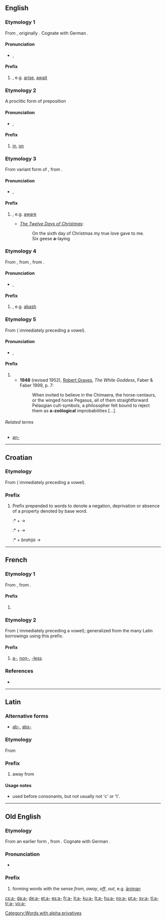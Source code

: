 {{also|Appendix:Variations of "a"}}
==English==

===Etymology 1===
From {{etyl|ang}} {{term|a-|ā-|lang=ang}}, originally {{term|ar-|lang=ang}}. Cognate with German {{term|er-|lang=de}}.

====Pronunciation====
* {{IPA|/ə/}}, {{SAMPA|/@/}}

====Prefix====
{{infl|en|prefix}}  {{no longer productive}}

# {{non-gloss definition|forming verbs with the sense ''away'', ''from'', ''out''}}, e.g. [[arise]], [[await]]

===Etymology 2===
A proclitic form of preposition {{term|a}}

====Pronunciation====
* {{IPA|/ə/}}, {{SAMPA|/@/}}

====Prefix====
{{infl|en|prefix}} {{no longer productive}}

# [[in]], [[on]]
#: {{rfexample}}

===Etymology 3===
From {{etyl|enm}} variant form of {{term|y-|lang=enm}}, from {{etyl|ang}} {{term|ge-|ġe-|lang=ang}}.

====Pronunciation====
* {{IPA|/ə/}}, {{SAMPA|/@/}}

====Prefix====
{{infl|en|prefix}}  {{no longer productive}}

# {{non-gloss definition|representing the Anglo-Saxon intensifying prefix, sometimes with little change in meaning}}, e.g. [[aware]]
#* ''[[w:The Twelve Days of Christmas (song)|The Twelve Days of Christmas]]'':
#*: On the sixth day of Christmas my true love gave to me.
#*: Six geese '''a'''-laying

===Etymology 4===
From {{etyl|xno}} {{term|a-|lang=xno}}, from {{etyl|fro}} {{term|e-|lang=fro}}, from {{etyl|la}} {{term|ex-|lang=la}}.

====Pronunciation====
* {{IPA|/ə/}}, {{SAMPA|/@/}}

====Prefix====
{{infl|en|prefix}}  {{no longer productive}}

# {{non-gloss definition|forming words with the sense of ''wholly'', ''out''}}, e.g. [[abash]]

===Etymology 5===
From {{etyl|grc}} {{term|sc=polytonic|ἀ-|tr=a-|lang=grc}} ({{term|sc=polytonic|ἀν-|tr=an-|lang=grc}} immediately preceding a vowel).

====Pronunciation====
* {{IPA|/ə/|/eɪ/}}, {{SAMPA|/@/|/eI/}}

====Prefix====
{{infl|en|prefix}}

# {{non-gloss definition|Forming words denoting absence or lack, e.g. [[abyss]], [[amoral]], usually with stems beginning with [[consonants]].}}
#* '''1948''' (revised 1952), [[w:Robert Graves|Robert Graves]], ''The White Goddess'', Faber & Faber 1999, p. 7:
#*: When invited to believe in the Chimaera, the horse-centaurs, or the winged horse Pegasus, all of them straightforward Pelasgian cult-symbols, a philosopher felt bound to reject them as '''a-zoölogical''' improbabilities [...].

======Related terms======
* [[an-]]

----

==Croatian==

===Etymology===
From {{etyl|grc|hr}} {{term|sc=polytonic|ἀ-|tr=a-|lang=grc}} ({{term|sc=polytonic|ἀν-|tr=an-|lang=grc}} immediately preceding a vowel).

===Prefix===
{{infl|hr|prefix}}

# Prefix prepended to words to denote a negation, deprivation or absence of a property denoted by base word.
#:* {{term|a-|lang=hr}} + {{term|socijalan|lang=hr}} &rarr; {{term|asocijalan|lang=hr}}
#:* {{term|a-|lang=hr}} + {{term|simetrija|lang=hr}} &rarr; {{term|asimetrija|lang=hr}}
#:* {{term|a-|lang=hr}} + ''brahija'' &rarr; {{term|abrahija|lang=hr}}

----

==French==

===Etymology 1===
From {{etyl|fro|fr}}, from {{etyl|la|fr}} {{term|ad-|lang=la}}.

====Prefix====
{{infl|fr|prefix}}

# {{non-gloss definition|A prefix forming words, especially verbs, that denote entering a state, making progress toward a goal, or the like.}}

===Etymology 2===
From {{etyl|grc|fr}} {{term|sc=polytonic|ἀ-|tr=a-|lang=grc}} ({{term|sc=polytonic|ἀν-|tr=an-|lang=grc}} immediately preceding a vowel); generalized from the many Latin borrowings using this prefix.

====Prefix====
{{infl|fr|prefix}}

# [[#English|a-]], [[non-]], [[-less]].

===References===
* {{R:TLFi}}

----

==Latin==

===Alternative forms===
* [[ab-]], [[abs-]]

===Etymology===
From {{term|ab||lang=la|away from}}

===Prefix===
{{infl|la|prefix}}

# away from

====Usage notes====
* used before consonants, but not usually not 'c' or 't'.

----

==Old English==

===Etymology===
From an earlier form {{term|ar-|lang=ang}}, from {{Ger.}}. Cognate with German {{term|er-|lang=de}}.

===Pronunciation===
* {{IPA|/ɑː/|lang=ang}}

===Prefix===
{{infl|ang|prefix|head=ā-|cat=affixes}}

# forming words with the sense ''from'', ''away'', ''off'', ''out'', e.g. [[animan|āniman]]

[[Category:Words with alpha privatives]]

[[cs:a-]]
[[da:a-]]
[[de:a-]]
[[et:a-]]
[[es:a-]]
[[fr:a-]]
[[it:a-]]
[[ku:a-]]
[[lt:a-]]
[[hu:a-]]
[[no:a-]]
[[pt:a-]]
[[sv:a-]]
[[tl:a-]]
[[tr:a-]]
[[vo:a-]]